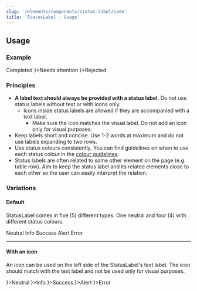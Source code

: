 ```yaml
---
slug: '/elements/components/status-label/code'
title: 'StatusLabel - Usage'
---
```



## Usage

### Example
<div id="label-example">
  <StatusLabel type="success">Completed</StatusLabel>
  <StatusLabel type="alert" style={{marginLeft: 'var(--spacing-s)'}} iconLeft={<IconAlertCircle />}>Needs attention</StatusLabel>
  <StatusLabel type="error" style={{marginLeft: 'var(--spacing-s)'}} iconLeft={<IconError />}>Rejected</StatusLabel>
</div>

### Principles
- **A label text should always be provided with a status label.** Do not use status labels without text or with icons only.
  - Icons inside status labels are allowed if they are accompanied with a text label.
    - Make sure the icon matches the visual label. Do not add an icon only for visual purposes.
- Keep labels short and concise. Use 1-2 words at maximum and do not use labels expanding to two rows.
- Use status colours consistently. You can find guidelines on when to use each status colour in the [colour guidelines](/design-tokens/colour#ui-colours "UI colours").
- Status labels are often related to some other element on the page (e.g. table row). Aim to keep the status label and its related elements close to each other so the user can easily interpret the relation.

### Variations

#### Default
StatusLabel comes in five (5) different types. One neutral and four (4) with different status colours.

<div id="labels-no-icon">
  <StatusLabel>Neutral</StatusLabel>
  <StatusLabel type="info" style={{marginLeft: 'var(--spacing-s)'}}>Info</StatusLabel>
  <StatusLabel type="success" style={{marginLeft: 'var(--spacing-s)'}}>Success</StatusLabel>
  <StatusLabel type="alert" style={{marginLeft: 'var(--spacing-s)'}}>Alert</StatusLabel>
  <StatusLabel type="error" style={{marginLeft: 'var(--spacing-s)'}}>Error</StatusLabel>
</div>

---

#### With an icon
An icon can be used on the left side of the StatusLabel's text label. The icon should match with the text label and not be used only for visual purposes.

 <div id="labels-with-icon" style={{marginTop: 'var(--spacing-s)'}}>
  <StatusLabel iconLeft={<IconInfoCircle />}>Neutral</StatusLabel>
  <StatusLabel type="info" style={{marginLeft: 'var(--spacing-s)'}} iconLeft={<IconInfoCircle />}>Info</StatusLabel>
  <StatusLabel type="success" style={{marginLeft: 'var(--spacing-s)'}} iconLeft={<IconCheckCircle />}>Success</StatusLabel>
  <StatusLabel type="alert" style={{marginLeft: 'var(--spacing-s)'}} iconLeft={<IconAlertCircle />}>Alert</StatusLabel>
  <StatusLabel type="error" style={{marginLeft: 'var(--spacing-s)'}} iconLeft={<IconError />}>Error</StatusLabel>
</div>

